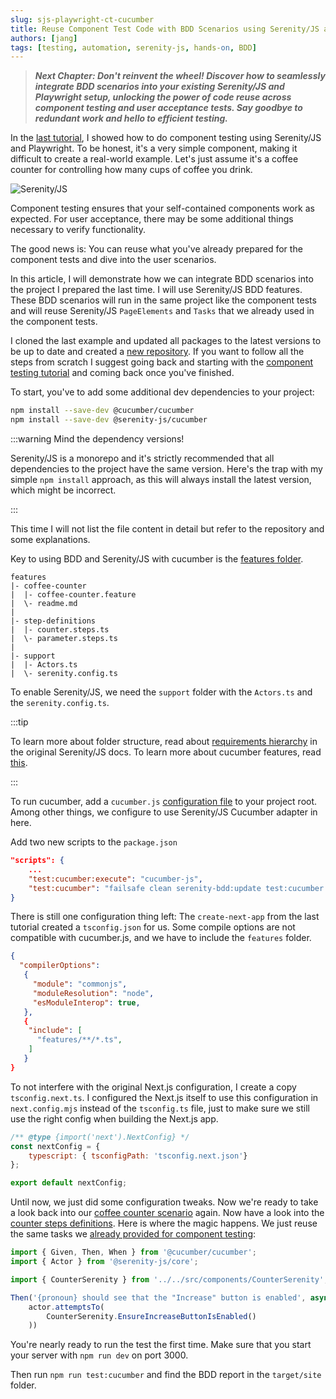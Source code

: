 ```yaml
---
slug: sjs-playwright-ct-cucumber
title: Reuse Component Test Code with BDD Scenarios using Serenity/JS and Playwright
authors: [jang]
tags: [testing, automation, serenity-js, hands-on, BDD]
---
```

>***Next Chapter: Don't reinvent the wheel! Discover how to seamlessly integrate BDD scenarios into your existing Serenity/JS and Playwright setup, unlocking the power of code reuse across component testing and user acceptance tests. Say goodbye to redundant work and hello to efficient testing.***

In the [last tutorial](/sjs-playwright-ct), I showed how to do component testing using Serenity/JS and Playwright. To be honest, it's a very simple component, making it difficult to create a real-world example. Let's just assume it's a coffee counter for controlling how many cups of coffee you drink.

![Serenity/JS](/img/serenity-js-social-card.jpg)

Component testing ensures that your self-contained components work as expected. For user acceptance, there may be some additional things necessary to verify functionality.

The good news is: You can reuse what you've already prepared for the component tests and dive into the user scenarios.

In this article, I will demonstrate how we can integrate BDD scenarios into the project I prepared the last time. I will use Serenity/JS BDD features. These BDD scenarios will run in the same project like the component tests and will reuse Serenity/JS `PageElements` and `Tasks` that we already used in the component tests.

I cloned the last example and updated all packages to the latest versions to be up to date and created a [new repository](https://github.com/viper3400/next-sjs-ct-cucumber-tutorial). If you want to follow all the steps from scratch I suggest going back and starting with the [component testing tutorial](/sjs-playwright-ct) and coming back once you've finished.

To start, you've to add some additional dev dependencies to your project:

```sh
npm install --save-dev @cucumber/cucumber 
npm install --save-dev @serenity-js/cucumber
```

:::warning Mind the dependency versions!

Serenity/JS is a monorepo and it's strictly recommended that all dependencies to the project have the same version. Here's the trap with my simple `npm install` approach, as this will always install the latest version, which might be incorrect.

:::

This time I will not list the file content in detail but refer to the repository and some explanations.

Key to using BDD and Serenity/JS with cucumber is the [features folder](https://github.com/viper3400/next-sjs-ct-cucumber-tutorial/tree/main/features).

```
features
|- coffee-counter
|  |- coffee-counter.feature
|  \- readme.md
|
|- step-definitions
|  |- counter.steps.ts
|  \- parameter.steps.ts
|
|- support
|  |- Actors.ts
|  \- serenity.config.ts
```

To enable Serenity/JS, we need the `support` folder with the `Actors.ts` and the `serenity.config.ts`.

:::tip

To learn more about folder structure, read about [requirements hierarchy](https://serenity-js.org/handbook/reporting/serenity-bdd-reporter/#serenity-bdd-best-practices) in the original Serenity/JS docs.
To learn more about cucumber features, read [this](https://serenity-js.org/handbook/test-runners/cucumber/).

:::

To run cucumber, add a `cucumber.js` [configuration file](https://github.com/viper3400/next-sjs-ct-cucumber-tutorial/blob/main/cucumber.js) to your project root. Among other things, we configure to use Serenity/JS Cucumber adapter in here.

Add two new scripts to the `package.json`

```json title="package.json"
"scripts": {
    ...
    "test:cucumber:execute": "cucumber-js",
    "test:cucumber": "failsafe clean serenity-bdd:update test:cucumber:execute test:report"
}
```

There is still one configuration thing left: The `create-next-app` from the last tutorial created a `tsconfig.json` for us. Some compile options are not compatible with cucumber.js, and we have to include the `features` folder.

```json title="tsconfig.json"
{
  "compilerOptions":
   {
     "module": "commonjs",
     "moduleResolution": "node",
     "esModuleInterop": true,
   },
   {
    "include": [
      "features/**/*.ts",
    ]
   }
}
```

To not interfere with the original Next.js configuration, I create a copy `tsconfig.next.ts`. I configured the Next.js itself to use this configuration in `next.config.mjs` instead of the `tsconfig.ts` file, just to make sure we still use the right config when building the Next.js app.

```js title="next.config.mjs"
/** @type {import('next').NextConfig} */
const nextConfig = {
    typescript: { tsconfigPath: 'tsconfig.next.json'}
};

export default nextConfig;
```

Until now, we just did some configuration tweaks. Now we're ready to take a look back into our [coffee counter scenario](https://github.com/viper3400/next-sjs-ct-cucumber-tutorial/blob/main/features/coffee-counter/coffee-counter.feature) again. Now have a look into the [counter steps definitions](https://github.com/viper3400/next-sjs-ct-cucumber-tutorial/blob/main/features/step-definitions/counter.steps.ts). Here is where the magic happens. We just reuse the same tasks we [already provided for component testing](https://github.com/viper3400/next-sjs-ct-cucumber-tutorial/blob/main/src/components/CounterSerenity.ts):

```ts title="counter.step.ts"
import { Given, Then, When } from '@cucumber/cucumber';
import { Actor } from '@serenity-js/core';

import { CounterSerenity } from '../../src/components/CounterSerenity';

Then('{pronoun} should see that the "Increase" button is enabled', async (actor: Actor) =>
    actor.attemptsTo(
        CounterSerenity.EnsureIncreaseButtonIsEnabled()
    ))
```

You're nearly ready to run the test the first time. Make sure that you start your server with `npm run dev` on port 3000.

Then run `npm run test:cucumber` and find the BDD report in the `target/site` folder.





